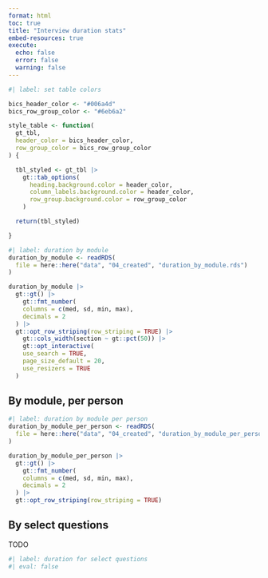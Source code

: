 ```yaml
---
format: html
toc: true
title: "Interview duration stats"
embed-resources: true
execute: 
  echo: false
  error: false
  warning: false
---
```


```r
#| label: set table colors

bics_header_color <- "#006a4d"
bics_row_group_color <- "#6eb6a2"

style_table <- function(
  gt_tbl,
  header_color = bics_header_color,
  row_group_color = bics_row_group_color
) {

  tbl_styled <- gt_tbl |>
    gt::tab_options(
      heading.background.color = header_color,
      column_labels.background.color = header_color,
      row_group.background.color = row_group_color
    )

  return(tbl_styled)

}

```


```r
#| label: duration by module
duration_by_module <- readRDS(
  file = here::here("data", "04_created", "duration_by_module.rds")
)

duration_by_module |>
  gt::gt() |>
	gt::fmt_number(
    columns = c(med, sd, min, max),
    decimals = 2
  ) |>
  gt::opt_row_striping(row_striping = TRUE) |>
	gt::cols_width(section ~ gt::pct(50)) |>
	gt::opt_interactive(
    use_search = TRUE,
    page_size_default = 20,
    use_resizers = TRUE
  )
```

## By module, per person

```r
#| label: duration by module per person
duration_by_module_per_person <- readRDS(
  file = here::here("data", "04_created", "duration_by_module_per_person.rds")
)

duration_by_module_per_person |>
  gt::gt() |>
	gt::fmt_number(
    columns = c(med, sd, min, max),
    decimals = 2
  ) |>
  gt::opt_row_striping(row_striping = TRUE)
```

## By select questions

TODO

```r
#| label: duration for select questions
#| eval: false
```
